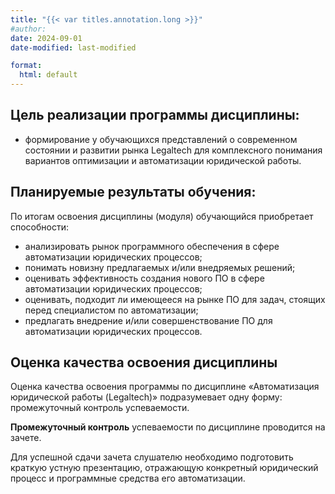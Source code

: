 ```yaml
---
title: "{{< var titles.annotation.long >}}"
#author:
date: 2024-09-01
date-modified: last-modified

format:
  html: default
---
```



## Цель реализации программы дисциплины:

- формирование у обучающихся представлений о современном состоянии и развитии рынка Legaltech для комплексного понимания вариантов оптимизации и автоматизации юридической работы.


## Планируемые результаты обучения:
По итогам освоения дисциплины (модуля) обучающийся приобретает способности:

- анализировать рынок программного обеспечения в сфере автоматизации юридических процессов;
- понимать новизну предлагаемых и/или внедряемых решений;
- оценивать эффективность создания нового ПО в сфере автоматизации юридических процессов;
- оценивать, подходит ли имеющееся на рынке ПО для задач, стоящих перед специалистом по автоматизации;
- предлагать внедрение и/или совершенствование ПО для автоматизации юридических процессов.


## Оценка качества освоения дисциплины
Оценка качества освоения программы по дисциплине &laquo;Автоматизация юридической работы (Legaltech)&raquo; подразумевает одну форму: промежуточный контроль успеваемости.

**Промежуточный контроль** успеваемости по дисциплине проводится на зачете.

Для успешной сдачи зачета слушателю необходимо подготовить краткую устную презентацию, отражающую конкретный юридический процесс и программные средства его автоматизации.
